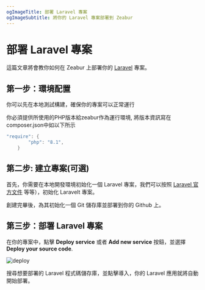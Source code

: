 ```yaml
---
ogImageTitle: 部署 Laravel 專案
ogImageSubtitle: 將你的 Laravel 專案部署到 Zeabur
---
```


# 部署 Laravel 專案

這篇文章將會教你如何在 Zeabur 上部署你的 [Laravel](https://laravel.com/) 專案。

## 第一步：環境配置

你可以先在本地測試構建，確保你的專案可以正常運行

你必須提供所使用的PHP版本給zeabur作為運行環境, 將版本資訊寫在composer.json中如以下所示

```groovy
"require": {
        "php": "8.1",
    }
```

## 第二步: 建立專案(可選)

首先，你需要在本地開發環境初始化一個 Laravel 專案，我們可以按照 [Laravel 官方文件](https://laravel.com/docs/9.x) 等等），初始化 Laravelt 專案。


創建完畢後，為其初始化一個 Git 儲存庫並部署到你的 Github 上。

## 第三步：部署 Laravel 專案

在你的專案中，點擊 **Deploy service** 或者 **Add new service** 按鈕，並選擇 **Deploy your source code**.

![deploy](/framework/deploy.png)

搜尋想要部署的 Laravel 程式碼儲存庫，並點擊導入，你的 Laravel 應用就將自動開始部署。
